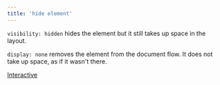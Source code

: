 ```yaml
---
title: 'hide element'
---
```


`visibility: hidden` hides the element but it still takes up space in the layout.

`display: none` removes the element from the document flow. It does not take up space, as if it wasn't there.

[Interactive](https://www.w3schools.com/css/tryit.asp?filename=trycss_display)